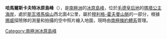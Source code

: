 {{coord|71|50|S|4|58|E|source:GNIS|display=title}}

'''哈馬爾斯卡夫特冰原島峰'''（{{lang-nn|Hamarskaftet}}），是[[南極洲|南極洲]]的[[冰原島峰|冰原島峰]]，位於[[毛德皇后地|毛德皇后地]]的[[瑪塔公主海岸|瑪塔公主海岸]]，處於[[斯瓦塔馬倫山|斯瓦塔馬倫山]]西北面4公里，屬於[[穆利格-霍夫曼山脈|穆利格-霍夫曼山脈]]的一部分，根據[[挪威|挪威]]探險隊的測量和拍攝的空中照片繪入地圖，現時由[[南極條約體系|南極條約體系]]管理。

{{Antarctica-geo-stub}}
[[Category:南極洲冰原島峰|Category:南極洲冰原島峰]]